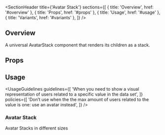 
<Meta of={AvatarStackStories} />

<SectionHeader
  title={'Avatar Stack'}
  sections={[
    { title: 'Overview', href: '#overview' },
    { title: 'Props', href: '#props' },
    { title: 'Usage', href: '#usage' },
    { title: 'Variants', href: '#variants' },
  ]}
/>

## Overview

A universal AvatarStack component that renders its children as a stack.

## Props

<ArgTypes of={AvatarStack} />

## Usage

<UsageGuidelines
  guidelines={[
    'When you need to show a visual representation of users related to a specific value in the data set',
  ]}
  policies={[
    'Don’t use when the the max amount of users related to the value is one: use an avatar instead',
  ]}
/>

<SubsectionHeader title="Variants" />

### Avatar Stack

Avatar Stacks in different sizes

<Canvas of={AvatarStackStories.AvatarStackStory} />
